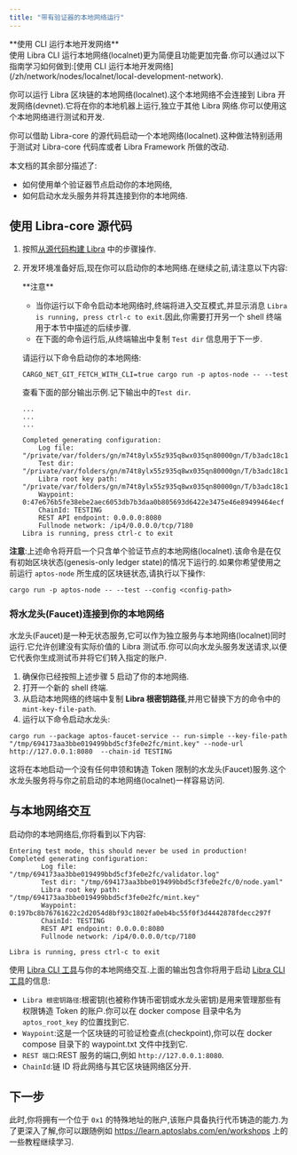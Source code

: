 ```yaml
---
title: "带有验证器的本地网络运行"
---
```



<Aside type="note">
  **使用 CLI 运行本地开发网络** <br />
  使用 Libra CLI 运行本地网络(localnet)更为简便且功能更加完备.你可以通过以下指南学习如何做到:[使用 CLI 运行本地开发网络](/zh/network/nodes/localnet/local-development-network).
</Aside>

你可以运行 Libra 区块链的本地网络(localnet).这个本地网络不会连接到 Libra 开发网络(devnet).它将在你的本地机器上运行,独立于其他 Libra 网络.你可以使用这个本地网络进行测试和开发.

你可以借助 Libra-core 的源代码启动一个本地网络(localnet).这种做法特别适用于测试对 Libra-core 代码库或者 Libra Framework 所做的改动.

本文档的其余部分描述了:

- 如何使用单个验证器节点启动你的本地网络,
- 如何启动水龙头服务并将其连接到你的本地网络.

## 使用 Libra-core 源代码

1. 按照[从源代码构建 Libra](/zh/network/nodes/building-from-source) 中的步骤操作.

2. 开发环境准备好后,现在你可以启动你的本地网络.在继续之前,请注意以下内容:

   <Aside type="note">
     **注意**

     - 当你运行以下命令启动本地网络时,终端将进入交互模式,并显示消息 `Libra is running, press ctrl-c to exit`.因此,你需要打开另一个 shell 终端用于本节中描述的后续步骤.
     - 在下面的命令运行后,从终端输出中复制 `Test dir` 信息用于下一步.
   </Aside>

   请运行以下命令启动你的本地网络:

   ```shellscript filename="Terminal"
   CARGO_NET_GIT_FETCH_WITH_CLI=true cargo run -p aptos-node -- --test
   ```

   查看下面的部分输出示例.记下输出中的`Test dir`.

   ```shellscript filename="Terminal"
   ...
   ...
   ...

   Completed generating configuration:
       Log file: "/private/var/folders/gn/m74t8ylx55z935q8wx035qn80000gn/T/b3adc18c144bfcc78a1541953893bc1c/validator.log"
       Test dir: "/private/var/folders/gn/m74t8ylx55z935q8wx035qn80000gn/T/b3adc18c144bfcc78a1541953893bc1c/0/node.yaml"
       Libra root key path: "/private/var/folders/gn/m74t8ylx55z935q8wx035qn80000gn/T/b3adc18c144bfcc78a1541953893bc1c/mint.key"
       Waypoint: 0:47e676b5fe38ebe2aec6053db7b3daa0b805693d6422e3475e46e89499464ecf
       ChainId: TESTING
       REST API endpoint: 0.0.0.0:8080
       Fullnode network: /ip4/0.0.0.0/tcp/7180
   Libra is running, press ctrl-c to exit
   ```

**注意**:上述命令将开启一个只含单个验证节点的本地网络(localnet).该命令是在仅有初始区块状态(genesis-only ledger state)的情况下运行的.如果你希望使用之前运行 `aptos-node` 所生成的区块链状态,请执行以下操作:

```shellscript filename="Terminal"
cargo run -p aptos-node -- --test --config <config-path>
```

### 将水龙头(Faucet)连接到你的本地网络

水龙头(Faucet)是一种无状态服务,它可以作为独立服务与本地网络(localnet)同时运行.它允许创建没有实际价值的 Libra 测试币.你可以向水龙头服务发送请求,以便它代表你生成测试币并将它们转入指定的账户.

1. 确保你已经按照上述步骤 5 启动了你的本地网络.
2. 打开一个新的 shell 终端.
3. 从启动本地网络的终端中复制 **Libra 根密钥路径**,并用它替换下方的命令中的 `mint-key-file-path`.
4. 运行以下命令启动水龙头:

```shellscript filename="Terminal"
cargo run --package aptos-faucet-service -- run-simple --key-file-path "/tmp/694173aa3bbe019499bbd5cf3fe0e2fc/mint.key" --node-url http://127.0.0.1:8080  --chain-id TESTING
```

这将在本地启动一个没有任何申领和铸造 Token 限制的水龙头(Faucet)服务.这个水龙头服务将与你之前启动的本地网络(localnet)一样容易访问.

## 与本地网络交互

启动你的本地网络后,你将看到以下内容:

```shellscript filename="Terminal"
Entering test mode, this should never be used in production!
Completed generating configuration:
        Log file: "/tmp/694173aa3bbe019499bbd5cf3fe0e2fc/validator.log"
        Test dir: "/tmp/694173aa3bbe019499bbd5cf3fe0e2fc/0/node.yaml"
        Libra root key path: "/tmp/694173aa3bbe019499bbd5cf3fe0e2fc/mint.key"
        Waypoint: 0:197bc8b76761622c2d2054d8bf93c1802fa0eb4bc55f0f3d4442878fdecc297f
        ChainId: TESTING
        REST API endpoint: 0.0.0.0:8080
        Fullnode network: /ip4/0.0.0.0/tcp/7180

Libra is running, press ctrl-c to exit
```

使用 [Libra CLI 工具](/zh/build/cli)与你的本地网络交互.上面的输出包含你将用于启动 [Libra CLI 工具](/zh/build/cli)的信息:

- `Libra 根密钥路径`:根密钥(也被称作铸币密钥或水龙头密钥)是用来管理那些有权限铸造 Token 的账户.你可以在 docker compose 目录中名为 `aptos_root_key` 的位置找到它.
- `Waypoint`:这是一个区块链的可验证检查点(checkpoint),你可以在 docker compose 目录下的 waypoint.txt 文件中找到它.
- `REST 端口`:REST 服务的端口,例如 `http://127.0.0.1:8080`.
- `ChainId`:链 ID 将此网络与其它区块链网络区分开.

## 下一步

此时,你将拥有一个位于 `0x1` 的特殊地址的账户,该账户具备执行代币铸造的能力.为了更深入了解,你可以跟随例如 https://learn.aptoslabs.com/en/workshops 上的一些教程继续学习.
